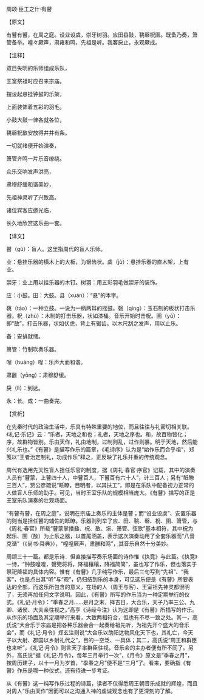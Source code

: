

周颂·臣工之什·有瞽

【原文】

有瞽有瞽，在周之庭。设业设虡，崇牙树羽。应田县鼓，鞉磬柷圉。既备乃奏，箫管备举。喤々厥声，肃雍和鸣，先祖是听。我客戾止，永观厥成。

【注释】

双目失明的乐师组成乐队，

王室祭祖时应召来宗庙。

摆设起悬挂钟鼓的乐架，

上面装饰着五彩的羽毛。

小鼓大鼓一律各就各位，

鞉磬柷敔安放得井井有条。

一切就绪便开始演奏，

箫管齐鸣一片乐音缭绕。

众乐交响发声洪亮，

肃穆舒缓和谐美妙，

先祖神灵听了兴致高。

诸位宾客应邀光临，

长久地欣赏这乐曲一套。

【译文】

瞽（gǔ）：盲人。这里指周代的盲人乐师。

业：悬挂乐器的横木上的大板，为锯齿状。虡（jù）：悬挂乐器的直木架，上有业。

崇牙：业上用以挂乐器的木钉。树羽：用五彩羽毛做崇牙的装饰。

应：小鼓。田：大鼓。县（xuán）：“悬”的本字。

鞉（táo）：一种立鼓。一说为一柄两耳的摇鼓。磬（qìng）：玉石制的板状打击乐器。柷（zhù）：木制的打击乐器，状如漆桶。音乐开始时击柷。圉（yǔ）：即“敔”，打击乐器，状如伏虎，背上有锯齿。以木尺刮之发声，用以止乐。

备：安排就绪。

箫管：竹制吹奏乐器。

喤（huáng）喤：乐声大而和谐。

肃雝（yōng）：肃穆舒缓。

戾（lì）：到达。

永：长。成：一曲奏完。

【赏析】

在先秦时代的政治生活中，乐具有特殊重要的地位，而且往往与礼密切相关联。《礼记·乐记》云：“乐者，天地之和也；礼者，天地之序也。和，故百物皆化；序，故群物皆别。乐由天作，礼由地制，过制则乱，过作则暴。明于天地，然后能兴礼乐也。”《有瞽》是描写作乐的篇章，《毛诗序》认为是“始作乐而合乎祖”，郑笺以“王者治定制礼，功成作乐”释之，正反映了礼乐并重的传统观念。

周代有选用先天性盲人担任乐官的制度，据《周礼·春官·序官》记载，其中的演奏人员有“瞽蒙，上瞽四十人，中瞽百人，下瞽百有六十人”，计三百人；另有“眡瞭三百人”，贾公彦疏说“眡瞭，目明者，以其扶工”，即是在乐队中配备视力正常的人做盲人乐师的助手。可见，当时王室乐队的规模相当庞大。《有瞽》描写的正是王室乐队演奏的壮观场面。

“有瞽有瞽，在周之庭”，说明在宗庙上奏乐的主体是瞽；而“设业设虡”、安置乐器的则当是担任瞽的辅佐的眡瞭。乐器则列举了应、田、鞉、磬、柷、圉、箫管，与《周礼·春官》所载“瞽蒙掌播鼗、柷、敔、埙、箫管、弦歌”基本相符，其中柷为起乐、圉（敔）为止乐之器，以首尾涵盖，表示这次演奏动用了全套乐器而“八音克谐”（《尚书·舜典》），“喤喤厥声，肃雝和鸣”，其音乐自然十分美妙。

周颂三十一篇。都是乐诗．但直接描写奏乐场面的诗作惟《执竟》与此篇。《执竞》一诗，“钟鼓喤喤，磬筦将将，降福穰穰，降福简简”，虽也写了作乐，但也落实于祭祀降福的具体内容。惟有《有瞽》几乎纯写作乐，最后三句写到“先祖”、“我客”，也是点出其“听”与“观”，仍归结到乐的本身，可见这乐便是《有瞽》所要表达的全部，而这乐所包含的意义，在场的人（周王与客）、王室祖先神灵都很明了，无须再加任何文字说明。因此，《有瞽》所写的作乐当为一种定期举行的仪式。《礼记·月令》：“季春之月……是月之末，择吉日，大合乐，天子乃率三公、九卿、诸侯、大夫亲往视之。”高亨《诗经今注》认为这即是《有瞽》所描写的作乐。从作乐的场面及其定期举行来看，大致两相符合，但也有不尽一致之处。其一，高氏说“大合乐于宗庙是把各种乐器会合一起奏给祖先听，为祖先开个盛大的音乐会”，而《礼记·月令》郑玄注则说“大合乐以助阳达物风化天下也，其礼亡，今天子以大射、郡国以乡射礼代之”，目的一空泛、一具体；其二，高氏说“周王和群臣也来听”，《礼记·月令》则言天子率群臣往视，音乐会的主办者便有所不同了。另外，高氏说“据《礼记·月令》，每年三月举行一次”，《月令》原文是“季春之月”，按周历建子，以十一月为岁首，“季春之月”便不是“三月”了。看来，要确指《有瞽》作乐是哪一种仪式，还有待进一步考证。

从《有瞽》这一纯写作乐过程的诗篇，读者不仅得悉周王朝音乐成就的辉煌，而且对周人“乐由天作”因而可以之沟通入神的虔诚观念也有了更深刻的了解。

